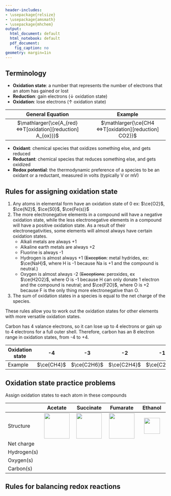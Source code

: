```yaml
---
header-includes:
- \usepackage{relsize}
- \usepackage{amsmath}
- \usepackage{mhchem}
output:
  html_document: default
  html_notebook: default
  pdf_document:
    fig_caption: no
geometry: margin=1in
---
```


<script type="text/x-mathjax-config">
        MathJax.Hub.Config({TeX: {extensions:["mhchem.js"]}});
</script>

## Terminology

 - **Oxidation state**: a number that represents the number of electrons that an atom has gained or lost
 - **Reduction**: gain electrons (↓ oxidation state)
 - **Oxidation**: lose electrons (↑ oxidation state)


|                       General Equation                        |                        Example                         |
|:-------------------------------------------------------------:|:------------------------------------------------------:|
| $\mathlarger{\ce{A_{red} <=>T[oxidation][reduction] A_{ox}}}$ | $\mathlarger{\ce{CH4 <=>T[oxidation][reduction] CO2}}$ |

 - **Oxidant**: chemical species that oxidizes something else, and gets reduced
 - **Reductant**: chemical species that reduces something else, and gets oxidized
 - **Redox potential**: the thermodynamic preference of a species to be an oxidant or a reductant, measured in volts (typically V or mV)

## Rules for assigning oxidation state

1. Any atoms in elemental form have an oxidation state of 0 ex: $\ce{O2}$, $\ce{N2}$, $\ce{S0}$, $\ce{Fe(s)}$
2. The more electronegative elements in a compound will have a negative oxidation state, while the less electronegative elements in a compound will have a positive oxidation state. As a result of their electronegativities, some elements will almost always have certain oxidation states.
   - Alkali metals are always +1
   - Alkaline earth metals are always +2
   - Fluorine is always -1
   - Hydrogen is almost always +1 (~~Exception~~: metal hydrides, ex: $\ce{NaH}$, where H is -1 because Na is +1 and the compound is neutral.)
   - Oxygen is almost always -2 (~~Exceptions~~: peroxides, ex $\ce{H2O2}$, where O is -1 because H can only donate 1 electron and the compound is neutral; and $\ce{F2O}$, where O is +2 because F is the only thing more electronegative than O.
3. The sum of oxidation states in a species is equal to the net charge of the species.

These rules allow you to work out the oxidation states for other elements with more versatile oxidation states.

Carbon has 4 valance electrons, so it can lose up to 4 electrons or gain up to 4 electrons for a full outer shell. Therefore, carbon has an 8 electron range in oxidation states, from -4 to +4.

| Oxidation state |     -4     |     -3      |     -2      |     -1      |      0      |      +1       |     +2      |     +3      |     +4     |
|-----------------|:----------:|:-----------:|:-----------:|:-----------:|:-----------:|:-------------:|:-----------:|:-----------:|:----------:|
| Example         | $\ce{CH4}$ | $\ce{C2H6}$ | $\ce{C2H4}$ | $\ce{C2H2}$ | $\ce{CH2O}$ | $\ce{C2H2O2}$ | $\ce{CHO2}$ | $\ce{C2O4}$ | $\ce{CO2}$ |


## Oxidation state practice problems

Assign oxidation states to each atom in these compounds

|             |             **Acetate**             |             **Succinate**             |             **Fumarate**             |             **Ethanol**             |
|-------------|:-----------------------------------:|:-------------------------------------:|:------------------------------------:|:-----------------------------------:|
| Structure   | ![](redox_acetate.png){height=80px} | ![](redox_succinate.png){height=80px} | ![](redox_fumarate.png){height=80px} | ![](redox_ethanol.png){height=50px} |
| Net charge  |                                     |                                       |                                      |                                     |
| Hydrogen(s) |                                     |                                       |                                      |                                     |
| Oxygen(s)   |                                     |                                       |                                      |                                     |
| Carbon(s)   |                                     |                                       |                                      |                                     |




## Rules for balancing redox reactions
